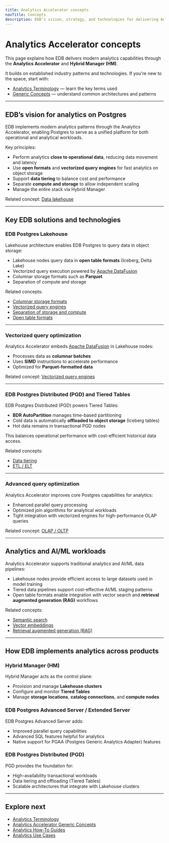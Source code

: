 ```yaml
---
title: Analytics Accelerator concepts
navTitle: Concepts
description: EDB’s vision, strategy, and technologies for delivering Analytics Accelerator capabilities on Postgres.
---
```


# Analytics Accelerator concepts

This page explains how EDB delivers modern analytics capabilities through the **Analytics Accelerator** and **Hybrid Manager (HM)**.

It builds on established industry patterns and technologies. If you're new to the space, start with:

- [Analytics Terminology](./terminology) — learn the key terms used
- [Generic Concepts](./generic-concepts) — understand common architectures and patterns

---

## EDB’s vision for analytics on Postgres

EDB implements modern analytics patterns through the Analytics Accelerator, enabling Postgres to serve as a unified platform for both operational and analytical workloads.

Key principles:

- Perform analytics **close to operational data**, reducing data movement and latency
- Use **open formats** and **vectorized query engines** for fast analytics on object storage
- Support **data tiering** to balance cost and performance
- Separate **compute and storage** to allow independent scaling
- Manage the entire stack via Hybrid Manager

Related concept: [Data lakehouse](./generic-concepts#data-lakehouse)

---

## Key EDB solutions and technologies

### EDB Postgres Lakehouse

Lakehouse architecture enables EDB Postgres to query data in object storage:

- Lakehouse nodes query data in **open table formats** (Iceberg, Delta Lake)
- Vectorized query execution powered by [Apache DataFusion](https://datafusion.apache.org/)
- Columnar storage formats such as **Parquet**
- Separation of compute and storage

Related concepts:

- [Columnar storage formats](./generic-concepts#columnar-storage-formats)
- [Vectorized query engines](./generic-concepts#vectorized-query-engines)
- [Separation of storage and compute](./generic-concepts#separation-of-storage-and-compute)
- [Open table formats](./generic-concepts#open-table-formats)

---

### Vectorized query optimization

Analytics Accelerator embeds [Apache DataFusion](https://datafusion.apache.org/) in Lakehouse nodes:

- Processes data as **columnar batches**
- Uses **SIMD** instructions to accelerate performance
- Optimized for **Parquet-formatted data**

Related concept: [Vectorized query engines](./generic-concepts#vectorized-query-engines)

---

### EDB Postgres Distributed (PGD) and Tiered Tables

EDB Postgres Distributed (PGD) powers Tiered Tables:

- **BDR AutoPartition** manages time-based partitioning
- Cold data is automatically **offloaded to object storage** (Iceberg tables)
- Hot data remains in transactional PGD nodes

This balances operational performance with cost-efficient historical data access.

Related concepts:

- [Data tiering](./generic-concepts#data-tiering)
- [ETL / ELT](./generic-concepts#etl-elt)

---

### Advanced query optimization

Analytics Accelerator improves core Postgres capabilities for analytics:

- Enhanced parallel query processing
- Optimized join algorithms for analytical workloads
- Tight integration with vectorized engines for high-performance OLAP queries

Related concept: [OLAP / OLTP](./generic-concepts#olap-oltp)

---

## Analytics and AI/ML workloads

Analytics Accelerator supports traditional analytics and AI/ML data pipelines:

- Lakehouse nodes provide efficient access to large datasets used in model training
- Tiered data pipelines support cost-effective AI/ML staging patterns
- Open table formats enable integration with vector search and **retrieval augmented generation (RAG)** workflows

Related concepts:

- [Semantic search](./generic-concepts#semantic-search)
- [Vector embeddings](./generic-concepts#vector-embeddings)
- [Retrieval augmented generation (RAG)](./generic-concepts#retrieval-augmented-generation-rag)

---

## How EDB implements analytics across products

### Hybrid Manager (HM)

Hybrid Manager acts as the control plane:

- Provision and manage **Lakehouse clusters**
- Configure and monitor **Tiered Tables**
- Manage **storage locations**, **catalog connections**, and **compute nodes**

### EDB Postgres Advanced Server / Extended Server

EDB Postgres Advanced Server adds:

- Improved parallel query capabilities
- Advanced SQL features helpful for analytics
- Native support for PGAA (Postgres Generic Analytics Adapter) features

### EDB Postgres Distributed (PGD)

PGD provides the foundation for:

- High-availability transactional workloads
- Data tiering and offloading (Tiered Tables)
- Scalable architectures that integrate with Lakehouse clusters

---

## Explore next

- [Analytics Terminology](./terminology)
- [Analytics Accelerator Generic Concepts](./generic-concepts)
- [Analytics How-To Guides](../how-to/)
- [Analytics Use Cases](../../../hybrid-manager/analytics/learn/use-cases.mdx)
